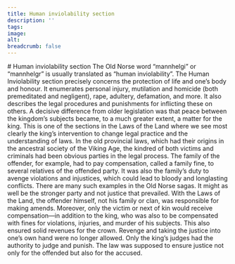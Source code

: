 ```yaml
---
title: Human inviolability section
description: ''
tags:
image: 
alt: 
breadcrumb: false
---
```



<SitatHero 
    title= 'From the Human inviolability section'
    ingress='“… the laws punish …”'  
    footer='Human Inviolability section, chapter 17'
/>

<Spacer height={10} />

<Container>
    # Human inviolability section
</Container>

<Container stil="firstletter text-left text-xl" columns='2' margin={0}>
    The Old Norse word “mannhelgi” or “mannhelgr” is usually translated as “human inviolability”. 
    The Human Inviolability section precisely concerns the protection of life and one’s body and honour. 
    It enumerates personal injury, mutilation and homicide (both premeditated and negligent), rape, adultery, defamation, and more. 
    It also describes the legal procedures and punishments for inflicting these on others. 
    A decisive difference from older legislation was that peace between the kingdom’s subjects became, to a much greater extent, a matter for the king. 
    This is one of the sections in the Laws of the Land where we see most clearly the king’s intervention to change legal practice and the understanding of laws. 
    In the old provincial laws, which had their origins in the ancestral society of the Viking Age, the kindred of both victims and criminals had been obvious parties in the legal process. 
    The family of the offender, for example, had to pay compensation, called a family fine, to several relatives of the offended party. 
    It was also the family’s duty to avenge violations and injustices, which could lead to bloody and longlasting conflicts. 
    There are many such examples in the Old Norse sagas. 
    It might as well be the stronger party and not justice that prevailed. 
    With the Laws of the Land, the offender himself, not his family or clan, was responsible for making amends. 
    Moreover, only the victim or next of kin would receive compensation—in addition to the king, who was also to be compensated with fines for violations, injuries, and murder of his subjects. 
    This also ensured solid revenues for the crown. 
    Revenge and taking the justice into one’s own hand were no longer allowed. 
    Only the king’s judges had the authority to judge and punish. 
    The law was supposed to ensure justice not only for the offended but also for the accused.
</Container>

<Container>
    <Spacer height={10}/>
    <SubTextsCards items={site.mannhelgebolken} meta={meta} columns={3} gap={10} />
</Container>

<Work id="ubb-diplom-0130" />


